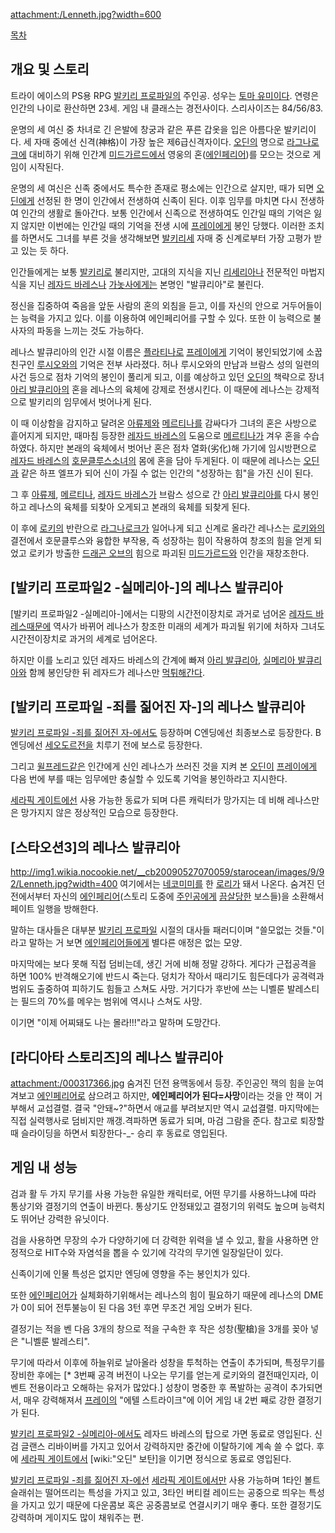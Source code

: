 attachment:/Lenneth.jpg?width=600

[[목차]]

== 개요 및 스토리 ==
트라이 에이스의 PS용 RPG [[발키리 프로파일]]의 주인공.  성우는 [[토마 유미]]이다. 연령은 인간의 나이로 환산하면 23세. 게임 내 클래스는 경전사이다. 스리사이즈는 84/56/83.

운명의 세 여신 중 차녀로 긴 은발에 창궁과 같은 푸른 갑옷을 입은 아름다운 발키리이다. 세 자매 중에선 신격(神格)이 가장 높은 제6급신격자이다. [[오딘]]의 명으로 [[라그나로크]]에 대비하기 위해 인간계 [[미드가르드]]에서 영웅의 혼([[에인페리어]])를 모으는 것으로 게임이 시작된다.

운명의 세 여신은 신족 중에서도 특수한 존재로 평소에는 인간으로 살지만, 때가 되면 [[오딘]]에게 선정된 한 명이 인간에서 전생하여 신족이 된다. 이후 임무를 마치면 다시 전생하여 인간의 생활로 돌아간다. 보통 인간에서 신족으로 전생하여도 인간일 때의 기억은 잃지 않지만 이번에는 인간일 때의 기억을 전생 시에 [[프레이]]에게 봉인 당했다. 이러한 조치를 하면서도 그녀를 부른 것을 생각해보면 [[발키리]]세 자매 중 신계로부터 가장 고평가 받고 있는 듯 하다. 

인간들에게는 보통 [[발키리]]로 불리지만, 고대의 지식을 지닌 [[리세리아]]나 전문적인 마법지식을 지닌 [[레자드 바레스]]나 [[가놋사]]에게는 본명인 "발큐리아"로 불린다.

정신을 집중하여 죽음을 앞둔 사람의 혼의 외침을 듣고, 이를 자신의 안으로 거두어들이는 능력을 가지고 있다. 이를 이용하여 에인페리어를 구할 수 있다. 또한 이 능력으로 불사자의 파동을 느끼는 것도 가능하다.

레나스 발큐리아의 인간 시절 이름은 [[플라티나]]로 [[프레이]]에게 기억이 봉인되었기에 소꿉친구인 [[루시오]]와의 기억은 전부 사라졌다. 
허나 루시오와의 만남과 브람스 성의 일련의 사건 등으로 점차 기억의 봉인이 풀리게 되고, 이를 예상하고 있던 [[오딘]]의 책략으로 장녀 [[아리 발큐리아]]의 혼을 레나스의 육체에 강제로 전생시킨다. 이 때문에 레나스는 강제적으로 발키리의 임무에서 벗어나게 된다.

이 때 이상함을 감지하고 달려온 [[아류제]]와 [[메르티나]]를 감싸다가 그녀의 혼은 사방으로 흩어지게 되지만, 때마침 등장한 [[레자드 바레스]]의 도움으로 [[메르티나]]가 겨우 혼을 수습하였다. 하지만 본래의 육체에서 벗어난 혼은 점차 열화(劣化)해 가기에 임시방편으로 [[레자드 바레스]]의 [[호문클루스]]소녀의 몸에 혼을 담아 두게된다.
이 때문에 레나스는 [[오딘]]과 같은 하프 엘프가 되어 신이 가질 수 없는 인간의 "성장하는 힘"을 가진 신이 된다.

그 후 [[아류제]], [[메르티나]], [[레자드 바레스]]가 브람스 성으로 간 [[아리 발큐리아]]를 다시 봉인하고 레나스의 육체를 되찾아 오게되고 본래의 육체를 되찾게 된다.

이 후에 [[로키]]의 반란으로 [[라그나로크]]가 일어나게 되고 신계로 올라간 레나스는 [[로키]]와의 결전에서 호문클루스와 융합한 부작용, 즉 성장하는 힘이 작용하여 창조의 힘을 얻게 되었고 로키가 방출한 [[드래곤 오브]]의 힘으로 파괴된 [[미드가르드]]와 인간을 재창조한다. 

== [발키리 프로파일2 -실메리아-]의 레나스 발큐리아 ==
[발키리 프로파일2 -실메리아-]에서는 디팡의 시간전이장치로 과거로 넘어온 [[레자드 바레스]]때문에 역사가 바뀌어 레나스가 창조한 미래의 세계가 파괴될 위기에 처하자 그녀도 시간전이장치로 과거의 세계로 넘어온다. 

하지만 이를 노리고 있던 레자드 바레스의 간계에 빠져 [[아리 발큐리아]], [[실메리아 발큐리아]]와 함께 봉인당한 뒤 레자드가 레나스만 [[먹튀]]해간다.

== [발키리 프로파일 -죄를 짊어진 자-]의 레나스 발큐리아 ==
[[발키리 프로파일 -죄를 짊어진 자-]]에서도 등장하며 C엔딩에선 최종보스로 등장한다.
B엔딩에선 [[세오도르]]전을 치루기 전에 보스로 등장한다.

그리고 [[윌프레드]]같은 인간에게 신인 레나스가 쓰러진 것을 지켜 본 [[오딘]]이 [[프레이]]에게 다음 번에 부를 때는 임무에만 충실할 수 있도록 기억을 봉인하라고 지시한다.

[[세라픽 게이트]]에선 사용 가능한 동료가 되며 다른 캐릭터가 망가지는 데 비해 레나스만은 망가지지 않은 정상적인 모습으로 등장한다.

== [스타오션3]의 레나스 발큐리아 ==
http://img1.wikia.nocookie.net/__cb20090527070059/starocean/images/9/92/Lenneth.jpg?width=400
여기에서는 [[네코미미]]를 한 [[로리]]가 돼서 나온다. 숨겨진 던전에서부터 자신의 [[에인페리어]](스토리 도중에 [[주인공]]에게 [[끔살]]당한 보스들)을 소환해서 페이트 일행을 방해한다. 

말하는 대사들은 대부분 [[발키리 프로파일]] 시절의 대사들 패러디이며 "쓸모없는 것들."이라고 말하는 거 보면 [[에인페리어]]들에게 별다른 애정은 없는 모양.

마지막에는 보다 못해 직접 덤비는데, 생긴 거에 비해 정말 강하다. 게다가 근접공격을 하면 100% 반격해오기에 반드시 죽는다. 덩치가 작아서 때리기도 힘든데다가 공격력과 범위도 출중하여 피하기도 힘들고 스쳐도 사망.
거기다가 후반에 쓰는 니벨룬 발레스티는 필드의 70%를 메우는 범위에 역시나 스쳐도 사망.

이기면 "이제 어찌돼도 나는 몰라!!!"라고 말하며 도망간다.

== [라디아타 스토리즈]의 레나스 발큐리아 ==
attachment:/000317366.jpg
숨겨진 던전 용맥동에서 등장. 주인공인 잭의 힘을 눈여겨보고 [[에인페리어]]로 삼으려고 하지만, '''에인페리어가 된다=사망'''이라는 것을 안 잭이 거부해서 교섭결렬. 결국 "안돼~?"하면서 애교를 부려보지만 역시 교섭결렬. 마지막에는 직접 실력행사로 덤비지만 깨갱.격파하면 동료가 되며, 마검 그람을 준다. 참고로 퇴장할때 슬라이딩을 하면서 퇴장한다-_- 승리 후 동료로 영입된다.

== 게임 내 성능 == 
검과 활 두 가지 무기를 사용 가능한 유일한 캐릭터로, 어떤 무기를 사용하느냐에 따라 통상기와 결정기의 연출이 바뀐다.
통상기도 안정돼있고 결정기의 위력도 높으며 능력치도 뛰어난 강력한 유닛이다.

검을 사용하면 무장의 수가 다양하기에 더 강력한 위력을 낼 수 있고, 활을 사용하면 안정적으로 HIT수와 자염석을 뽑을 수 있기에 각각의 무기엔 일장일단이 있다.

신족이기에 인물 특성은 없지만 엔딩에 영향을 주는 봉인치가 있다.

또한 [[에인페리어]]가 실체화하기위해서는 레나스의 힘이 필요하기 때문에 레나스의 DME가 0이 되어 전투불능이 된 다음 3턴 후면 무조건 게임 오버가 된다. 

결정기는 적을 벤 다음 3개의 창으로 적을 구속한 후 작은 성창(聖槍)을 3개를 꽂아 넣은 "니벨룬 발레스티".

무기에 따라서 이후에 하늘위로 날아올라 성창을 투척하는 연출이 추가되며, 특정무기를 장비한 후에는 [* 3번째 공격 버전이 나오는 무기를 얻는게 로키와의 결전때인지라, 이벤트 전용이라고 오해하는 유저가 많았다.] 성창이 명중한 후 폭발하는 공격이 추가되면서, 매우 강력해져서 [[프레이]]의 "에텔 스트라이크"에 이어 게임 내 2번 째로 강한 결정기가 된다. 


[[발키리 프로파일2 -실메리아-]]에서도 레자드 바레스의 탑으로 가면 동료로 영입된다. 신검 글랜스 리바이버를 가지고 있어서 강력하지만 중간에 이탈하기에 계속 쓸 수 없다. 후에 [[세라픽 게이트]]에서 [wiki:"오딘" 보탄]을 이기면 정식으로 동료로 영입된다.

[[발키리 프로파일 -죄를 짊어진 자-]]에선 [[세라픽 게이트]]에서만 사용 가능하며 1타인 볼트 슬래쉬는 떨어뜨리는 특성을 가지고 있고, 3타인 버티컬 레이드는 공중으로 띄우는 특성을 가지고 있기 때문에 다운콤보 혹은 공중콤보로 연결시키기 매우 좋다. 또한 결정기도 강력하며 게이지도 많이 채워주는 편. 
